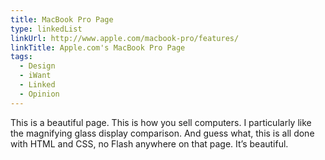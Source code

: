 ```yaml
---
title: MacBook Pro Page
type: linkedList
linkUrl: http://www.apple.com/macbook-pro/features/
linkTitle: Apple.com's MacBook Pro Page
tags:
  - Design
  - iWant
  - Linked
  - Opinion
---
```


This is a beautiful page. This is how you sell computers. I particularly like the magnifying glass display comparison. And guess what, this is all done with HTML and CSS, no Flash anywhere on that page. It’s beautiful.
